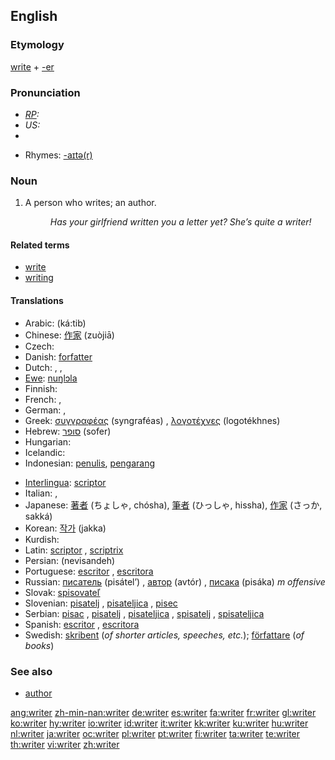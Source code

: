==English==
{{wikipedia}}

===Etymology===
[[write]] + [[-er]]

===Pronunciation===
* ''[[RP]]:'' {{IPA|/ɹaɪtə/}}
* ''US:'' {{IPA|/ɹaɪtɚ/}}
* {{audio|en-us-writer.ogg|Audio (US)}}

* Rhymes: [[Rhymes:English:-aɪtə(r)|-aɪtə(r)]]

===Noun===
{{en-noun}}

# A person who writes; an author.
#: ''Has your girlfriend written you a letter yet? She’s quite a writer!''

====Related terms====
* [[write]]
* [[writing]]

====Translations====
{{trans-top|person who writes; an author}}
* Arabic: {{Arab|[[كاتب]]}} (ká:tib) {{m}}
* Chinese: [[作家]] (zuòjiā)
* Czech: {{t-|cs|spisovatel|m}}
* Danish: [[forfatter]]
* Dutch: {{t+|nl|schrijver|m}}, {{t+|nl|schrijfster|f}}, {{t+|nl|auteur|m|f}}
* [[Ewe]]: [[nuŋlɔla]]
* Finnish: {{t-|fi|kirjoittaja}}
* French: {{t+|fr|écrivain|m}}, {{t+|fr|auteur|m}}
* German: {{t+|de|Schriftsteller|m}}, {{t+|de|Autor|m}}
* Greek: [[συγγραφέας]] (syngraféas) {{m}}, [[λογοτέχνες]] (logotékhnes) {{p}}
* Hebrew: [[סופר]] {{m}} (sofer)
* Hungarian: {{t+|hu|író}}
* Icelandic: {{t+|is|rithöfundur|m}}
* Indonesian: [[tulis|penulis]], [[karang|pengarang]]
{{trans-mid}}
* [[Interlingua]]: [[scriptor]]
* Italian: {{t+|it|scrittore|m}}, {{t+|it|scrittrice|f}}
* Japanese: [[著者]] (ちょしゃ, chósha), [[筆者]] (ひっしゃ, hissha), [[作家]] (さっか, sakká)
* Korean: [[작가]] (jakka)
* Kurdish: {{KUchar|[[نوسه‌ر]]}}
* Latin: [[scriptor]] {{m}}, [[scriptrix]] {{f}}
* Persian: {{fa-Arab|[[نویسنده]]}} (nevisandeh)
* Portuguese: [[escritor]] {{m}}, [[escritora]] {{f}}
* Russian: [[писатель]] (pisátel’) {{m}}, [[автор]] (avtór) {{m}}, [[писака]] (pisáka) ''m offensive''
* Slovak: [[spisovateľ]]
* Slovenian: [[pisatelj]] {{m}}, [[pisateljica]] {{f}}, [[pisec]]
* Serbian: [[pisac]] {{m}}, [[pisatelj]] {{m}}, [[pisateljica]] {{f}}, [[spisatelj]] {{m}}, [[spisateljica]] {{f}}
* Spanish: [[escritor]] {{m}}, [[escritora]] {{f}}
* Swedish: [[skribent]] {{c}} (''of shorter articles, speeches, etc.''); [[författare]] {{c}} (''of books'')
{{trans-bottom}}

===See also===
* [[author]]

[[ang:writer]]
[[zh-min-nan:writer]]
[[de:writer]]
[[es:writer]]
[[fa:writer]]
[[fr:writer]]
[[gl:writer]]
[[ko:writer]]
[[hy:writer]]
[[io:writer]]
[[id:writer]]
[[it:writer]]
[[kk:writer]]
[[ku:writer]]
[[hu:writer]]
[[nl:writer]]
[[ja:writer]]
[[oc:writer]]
[[pl:writer]]
[[pt:writer]]
[[fi:writer]]
[[ta:writer]]
[[te:writer]]
[[th:writer]]
[[vi:writer]]
[[zh:writer]]